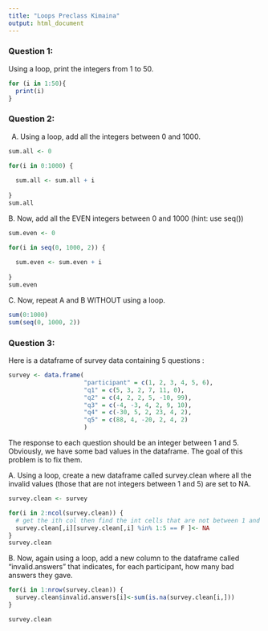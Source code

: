 ```yaml
---
title: "Loops Preclass Kimaina"
output: html_document
---
```





### Question 1:

Using a loop, print the integers from 1 to 50. 

```r
for (i in 1:50){
  print(i)
}
```


### Question 2:

A.  Using a loop, add all the integers between 0 and 1000.

```r
sum.all <- 0

for(i in 0:1000) {
  
  sum.all <- sum.all + i
  
}
sum.all

```

B. Now, add all the EVEN integers between 0 and 1000 (hint: use seq())

```r
sum.even <- 0

for(i in seq(0, 1000, 2)) {
  
  sum.even <- sum.even + i
  
}
sum.even
```

C. Now, repeat A and B WITHOUT using a loop.

```r
sum(0:1000)
sum(seq(0, 1000, 2))
```

### Question 3:

Here is a dataframe of survey data containing 5 questions :

```r
survey <- data.frame(
                     "participant" = c(1, 2, 3, 4, 5, 6),
                     "q1" = c(5, 3, 2, 7, 11, 0),
                     "q2" = c(4, 2, 2, 5, -10, 99),
                     "q3" = c(-4, -3, 4, 2, 9, 10),
                     "q4" = c(-30, 5, 2, 23, 4, 2),
                     "q5" = c(88, 4, -20, 2, 4, 2)
                     )
```
The response to each question should be an integer between 1 and 5. Obviously, we have some bad values in the dataframe. The goal of this problem is to fix them.

A. Using a loop, create a new dataframe called survey.clean where all the invalid values (those that are not integers between 1 and 5) are set to NA.

```r
survey.clean <- survey

for(i in 2:ncol(survey.clean)) { 
  # get the ith col then find the int cells that are not between 1 and 5 
  survey.clean[,i][survey.clean[,i] %in% 1:5 == F ]<- NA
}
survey.clean


```

B. Now, again using a loop, add a new column to the dataframe called “invalid.answers” that indicates, for each participant, how many bad answers they gave.

```r

for(i in 1:nrow(survey.clean)) {
  survey.clean$invalid.answers[i]<-sum(is.na(survey.clean[i,]))
}

survey.clean


```
